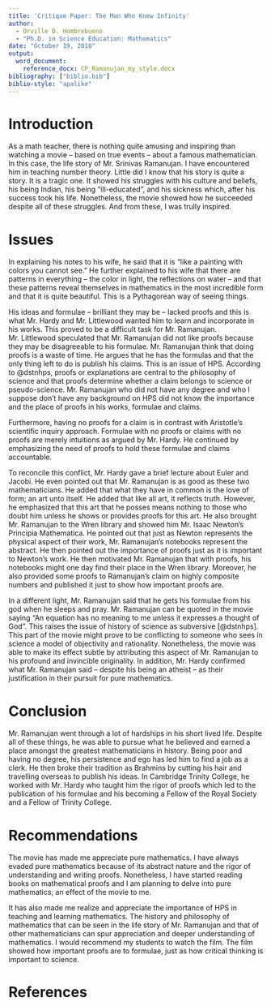```yaml
---
title: 'Critique Paper: The Man Who Knew Infinity'
author:
  - Orville D. Hombrebueno
  - "Ph.D. in Science Education: Mathematics"
date: "October 19, 2018"
output:
  word_document:
    reference_docx: CP_Ramanujan_my_style.docx
bibliography: ["biblio.bib"]
biblio-style: "apalike"
---
```

# Introduction

As a math teacher, there is nothing quite amusing and inspiring than watching a movie -- based on true events -- about a famous mathematician. In this case, the life story of Mr. Srinivas Ramanujan. I have encountered him in teaching number theory. Little did I know that his story is quite a story. It is a tragic one. It showed his struggles with his culture and beliefs, his being Indian, his being "ill-educated", and his sickness which, after his success took his life. Nonetheless, the movie showed how he succeeded despite all of these struggles. And from these, I was trully inspired.

# Issues

In explaining his notes to his wife, he said that it is "like a painting with colors you cannot see." He further explained to his wife that there are patterns in everything -- the color in light, the reflections on water -- and that these patterns reveal themselves in mathematics in the most incredible form and that it is quite beautiful. This is a Pythagorean way of seeing things.

His ideas and formulae -- brilliant they may be -- lacked proofs and this is what Mr. Hardy and Mr. Littlewood wanted him to learn and incorporate in his works. This proved to be a difficult task for Mr. Ramanujan. Mr. Littlewood speculated that Mr. Ramanujan did not like proofs because they may be disagreeable to his formulae. Mr. Ramanujan think that doing proofs is a waste of time. He argues that he has the formulas and that the only thing left to do is publish his claims. This is an issue of HPS. According to @dstnhps, proofs or explanations are central to the philosophy of science and that proofs determine whether a claim belongs to science or pseudo-science. Mr. Ramanujan who did not have any degree and who I suppose don't have any background on HPS did not know the importance and the place of proofs in his works, formulae and claims.

Furthermore, having no proofs for a claim is in contrast with Aristotle's scientific inquiry approach. Formulae with no proofs or claims with no proofs are merely intuitions as argued by Mr. Hardy. He continued by emphasizing the need of proofs to hold these formulae and claims accountable.

To reconcile this conflict, Mr. Hardy gave a brief lecture about Euler and Jacobi. He even pointed out that Mr. Ramanujan is as good as these two mathematicians. He added that what they have in common is the love of form; an art unto itself. He added that like all art, it reflects truth. However, he emphasized that this art that he posses means nothing to those who doubt him unless he shows or provides proofs for this art. He also brought Mr. Ramanujan to the Wren library and showed him Mr. Isaac Newton's Principia Mathematica. He pointed out that just as Newton represents the physical aspect of their work, Mr. Ramanujan's notebooks represent the abstract. He then pointed out the importance of proofs just as it is important to Newton's work. He then motivated Mr. Ramanujan that with proofs, his notebooks might one day find their place in the Wren library.  Moreover, he also provided some proofs to Ramanujan's claim on highly composite numbers and published it just to show how important proofs are.

In a different light, Mr. Ramanujan said that he gets his formulae from his god when he sleeps and pray. Mr. Ramanujan can be quoted in the movie saying "An equation has no meaning to me unless it expresses a thought of God". This raises the issue of history of science as subversive [@dstnhps]. This part of the movie might prove to be conflicting to someone who sees in science a model of objectivity and rationality. Nonetheless, the movie was able to make its effect subtle by attributing this aspect of Mr. Ramanujan to his profound and invincible originality. In addition, Mr. Hardy confirmed what Mr. Ramanujan said -- despite his being an atheist -- as their justification in their pursuit for pure mathematics.

# Conclusion

Mr. Ramanujan went through a lot of hardships in his short lived life. Despite all of these things, he was able to pursue what he believed and earned a place amongst the greatest mathematicians in history. Being poor and having no degree, his persistence and ego has led him to find a job as a clerk. He then broke their tradition as Brahmins by cutting his hair and travelling overseas to publish his ideas. In Cambridge Trinity College, he worked with Mr. Hardy who taught him the rigor of proofs which led to the publication of his formulae and his becoming a Fellow of the Royal Society and a Fellow of Trinity College.

# Recommendations

The movie has made me appreciate pure mathematics. I have always evaded pure mathematics because of its abstract nature and the rigor of understanding and writing proofs. Nonetheless, I have started reading books on mathematical proofs and I am planning to delve into pure mathematics; an effect of the movie to me.

It has also made me realize and appreciate the importance of HPS in teaching and learning mathematics. The history and philosophy of mathematics that can be seen in the life story of Mr. Ramanujan and that of other mathematicians can spur appreciation and deeper understanding of mathematics. I would recommend my students to watch the film. The film showed how important proofs are to formulae, just as how critical thinking is important to science.

# References
